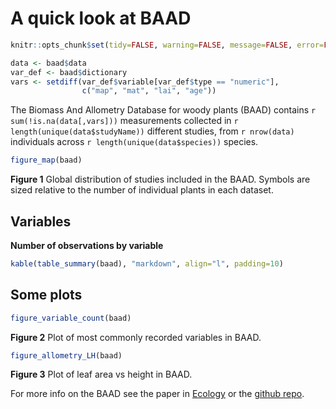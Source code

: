 # A quick look at BAAD

```r
knitr::opts_chunk$set(tidy=FALSE, warning=FALSE, message=FALSE, error=FALSE, fig.cap="")

data <- baad$data
var_def <- baad$dictionary
vars <- setdiff(var_def$variable[var_def$type == "numeric"],
                c("map", "mat", "lai", "age"))
```
The Biomass And Allometry Database for woody plants (BAAD) contains `r sum(!is.na(data[,vars]))` measurements collected in `r length(unique(data$studyName))` different studies, from `r nrow(data)` individuals across `r length(unique(data$species))` species.


```r
figure_map(baad)
```

**Figure 1** Global distribution of studies included in the BAAD. Symbols are sized relative to the number of individual plants in each dataset.

## Variables

**Number of observations by variable**

```r

kable(table_summary(baad), "markdown", align="l", padding=10)
```

## Some plots


```r
figure_variable_count(baad)
```

**Figure 2** Plot of most commonly recorded variables in BAAD.


```r
figure_allometry_LH(baad)
```

**Figure 3** Plot of leaf area vs height in BAAD.

For more info on the BAAD see the paper in [Ecology](http://doi.org/10.1890/14-1889.1) or the [github repo](https://github.com/dfalster/baad).
